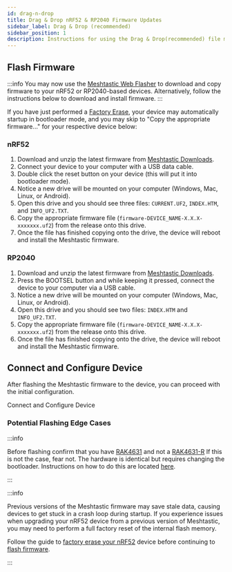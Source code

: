 ```yaml
---
id: drag-n-drop
title: Drag & Drop nRF52 & RP2040 Firmware Updates
sidebar_label: Drag & Drop (recommended)
sidebar_position: 1
description: Instructions for using the Drag & Drop(recommended) file method to flash Meshtastic firmware to nRF52 or RP2040 chipset devices.
---
```



## Flash Firmware

:::info
You may now use the [Meshtastic Web Flasher](https://flasher.meshtastic.org) to download and copy firmware to your nRF52 or RP2040-based devices. Alternatively, follow the instructions below to download and install firmware.
:::

If you have just performed a [Factory Erase](/docs/getting-started/flashing-firmware/nrf52/nrf52-erase/), your device may automatically startup in bootloader mode, and you may skip to "Copy the appropriate firmware..." for your respective device below:

### nRF52

1. Download and unzip the latest firmware from [Meshtastic Downloads](https://meshtastic.org/downloads).
2. Connect your device to your computer with a USB data cable.
3. Double click the reset button on your device (this will put it into bootloader mode).
4. Notice a new drive will be mounted on your computer (Windows, Mac, Linux, or Android).
5. Open this drive and you should see three files: `CURRENT.UF2`, `INDEX.HTM`, and `INFO_UF2.TXT`.
6. Copy the appropriate firmware file (`firmware-DEVICE_NAME-X.X.X-xxxxxxx.uf2`) from the release onto this drive.
7. Once the file has finished copying onto the drive, the device will reboot and install the Meshtastic firmware.

### RP2040
1. Download and unzip the latest firmware from [Meshtastic Downloads](https://meshtastic.org/downloads).
2. Press the BOOTSEL button and while keeping it pressed, connect the device to your computer via a USB cable.
3. Notice a new drive will be mounted on your computer (Windows, Mac, Linux, or Android).
4. Open this drive and you should see two files: `INDEX.HTM` and `INFO_UF2.TXT`.
5. Copy the appropriate firmware file (`firmware-DEVICE_NAME-X.X.X-xxxxxxx.uf2`) from the release onto this drive.
6. Once the file has finished copying onto the drive, the device will reboot and install the Meshtastic firmware.

## Connect and Configure Device

After flashing the Meshtastic firmware to the device, you can proceed with the initial configuration.

<div className="indexCtasBody">
  <Link
    className={"button button--outline button--lg cta--button"}
    to={"/docs/getting-started/initial-config"}
  >
    Connect and Configure Device
  </Link>
</div>

### Potential Flashing Edge Cases

:::info

Before flashing confirm that you have [RAK4631](https://docs.rakwireless.com/Product-Categories/WisBlock/RAK4631/) and not a [RAK4631-R](https://docs.rakwireless.com/Product-Categories/WisBlock/RAK4631-R/) If this is not the case, fear not. The hardware is identical but requires changing the bootloader. Instructions on how to do this are located [here](/docs/getting-started/flashing-firmware/nrf52/convert-rak4631r).

:::

:::info

Previous versions of the Meshtastic firmware may save stale data, causing devices to get stuck in a crash loop during startup. If you experience issues when upgrading your nRF52 device from a previous version of Meshtastic, you may need to perform a full factory reset of the internal flash memory.

Follow the guide to [factory erase your nRF52](/docs/getting-started/flashing-firmware/nrf52/nrf52-erase) device before continuing to [flash firmware](#flash-firmware).

:::
